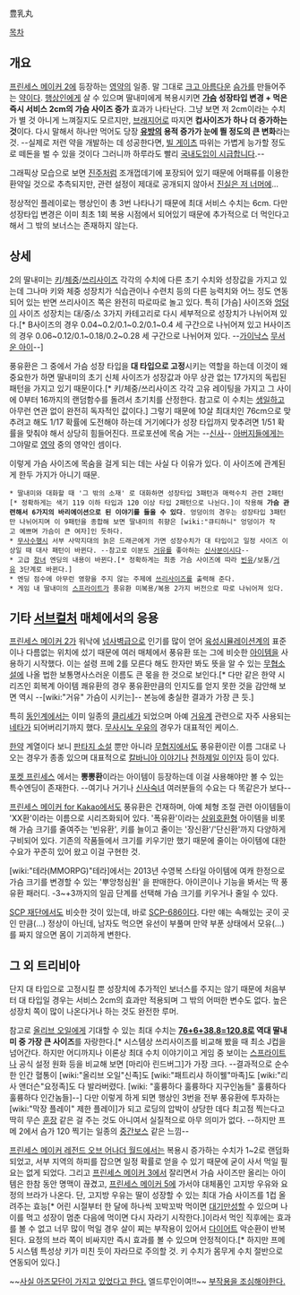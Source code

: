 豊乳丸

[[목차]]

== 개요 ==
[[프린세스 메이커 2]]에 등장하는 [[영약]]의 일종. 말 그대로 [[크고 아름다운]] [[슴가]]를 만들어주는 [[약]]이다. [[행상인]]에게 살 수 있으며 딸내미에게 복용시키면 '''[[가슴]] 성장타입 변경 + 먹은 즉시 서비스 2cm의 가슴 사이즈 증가''' 효과가 나타난다. 그냥 보면 저 2cm이라는 수치가 별 것 아니게 느껴질지도 모르지만, [[브래지어]]로 따지면 '''컵사이즈가 하나 더 증가하는 것'''이다. 다시 말해서 하나만 먹어도 당장 '''[[유방]]의 용적 증가가 눈에 띌 정도의 큰 변화'''라는 것. --실제로 저런 약을 개발하는 데 성공한다면, [[빌 게이츠]] 따위는 가볍게 능가할 정도로 떼돈을 벌 수 있을 것이다 그러니까 하루라도 빨리 [[국내도입이 시급합니다]].--

그래픽상 모습으로 보면 [[진주]]처럼 조개껍데기에 포장되어 있기 때문에 어패류를 이용한 환약일 것으로 추측되지만, 관련 설정이 제대로 공개되지 않아서 [[진실은 저 너머에]]...

정상적인 플레이로는 행상인이 총 3번 나타나기 때문에 최대 서비스 수치는 6cm. 다만 성장타입 변경은 이미 최초 1회 복용 시점에서 되어있기 때문에 추가적으로 더 먹인다고 해서 그 밖의 보너스는 존재하지 않는다.


== 상세 ==
2의 딸내미는 [[키]]/[[체중]]/[[쓰리사이즈]] 각각의 수치에 다른 초기 수치와 성장값을 가지고 있는데 그나마 키와 체중 성장치가 식습관이나 수련치 등의 다른 능력치와 어느 정도 연동되어 있는 반면 쓰리사이즈 쪽은 완전히 따로따로 놀고 있다. 특히 [가슴] 사이즈와 [[엉덩이]] 사이즈 성장치는 대/중/소 3가지 카테고리로 다시 세부적으로 성장치가 나뉘어져 있다.[* B사이즈의 경우 0.04~0.2/0.1~0.2/0.1~0.4 세 구간으로 나뉘어져 있고 H사이즈의 경우 0.06~0.12/0.1~0.18/0.2~0.28 세 구간으로 나뉘어져 있다. --[[가이낙스]] [[무서운 아이]]--]

풍유환은 그 중에서 가슴 성장 타입을 '''대 타입으로 고정'''시키는 역할을 하는데 이것이 왜 중요한가 하면 딸내미의 초기 신체 사이즈가 성장값과 아무 상관 없는 17가지의 독립된 패턴을 가지고 있기 때문이다.[* 키/체중/쓰리사이즈 각각 고유 레이팅을 가지고 그 사이에 0부터 16까지의 랜덤함수를 돌려서 초기치를 산정한다. 참고로 이 수치는 [[생일]]하고 아무런 연관 없이 완전히 독자적인 값이다.] 그렇기 때문에 10살 최대치인 76cm으로 맞추려고 해도 1/17 확률에 도전해야 하는데 거기에다가 성장 타입까지 맞추려면 1/51 확률을 맞춰야 해서 상당히 힘들어진다. 프로포션에 목숨 거는 --[[신사]]-- [[아버지]]들에게는 그야말로 [[영약]] 중의 영약인 셈이다.

이렇게 가슴 사이즈에 목숨을 걸게 되는 데는 사실 다 이유가 있다. 이 사이즈에 관계된 게 한두 가지가 아니기 때문.

 * 딸내미와 대화할 때 '그 밖의 소재' 로 대화하면 성장타입 3패턴과 매력수치 관련 2패턴[* 정확하게는 색기 119 이하 타입과 120 이상 타입 2패턴으로 나뉜다.]이 작용해 '''가슴 관련해서 6가지의 바리에이션으로 된 이야기를 들을 수 있다'''. 엉덩이의 경우는 성장타입 3패턴만 나뉘어지며 이 9패턴을 종합해 보면 딸내미의 취향은 [wiki:"큐티하니" 엉덩이가 작고 예쁘며 가슴이 큰 여자]인 듯하다.
 * [[무사수행]]시 서부 사막지대의 늙은 드래곤에게 가면 성장수치가 대 타입이고 일정 사이즈 이상일 때 대사 패턴이 바뀐다. --참고로 이분도 [[거유]]를 좋아하는 [[신사]]분이시다--
 * 고급 [[창녀]] 엔딩의 내용이 바뀐다.[* 정확하게는 최종 가슴 사이즈에 따라 [[빈유]]/보통/[[거유]] 3단계로 바뀐다.]
 * 엔딩 점수에 아무런 영향을 주지 않는 주제에 [[쓰리사이즈]]를 출력해 준다.
 * 게임 내 딸내미의 [[스프라이트]]가 풍유환 미복용/복용 2가지 버전으로 따로 나뉘어져 있다.


== 기타 [[서브컬처]] 매체에서의 응용 ==
[[프린세스 메이커 2]]가 워낙에 [[넘사벽]]급으로 인기를 많이 얻어 [[육성시뮬레이션]]계의 표준이나 다름없는 위치에 섰기 때문에 여러 매체에서 풍유환 또는 그에 비슷한 [[아이템]]을 사용하기 시작했다. 이는 설령 프메 2를 모른다 해도 한자만 봐도 뜻을 알 수 있는 [[무협소설]]에 나올 법한 보통명사스러운 이름도 큰 몫을 한 것으로 보인다.[* 다만 같은 한약 시리즈인 회복계 아이템 쾌유환의 경우 풍유환만큼의 인지도를 얻지 못한 것을 감안해 보면 역시 --[wiki:"거유" 가슴이 시키는]-- 본능에 충실한 결과가 가장 큰 듯.]

특히 [[동인]]계에서는 이미 일종의 [[클리셰]]가 되었으며 아예 [[거유]]계 관련으로 자주 사용되는 [[네타]]가 되어버리기까지 했다. [[무사시노 우유]]의 경우가 대표적인 케이스.

[[한약]] 계열이다 보니 [[판타지 소설]] 뿐만 아니라 [[무협지]]에서도 풍유환이란 이름 그대로 나오는 경우가 종종 있으며 대표적으로 [[칼바니아 이야기]]나 [[천하제일 이인자]] 등이 있다.

[[포켓 프린세스]] 에서는 '''뽕뽕환'''이라는 아이템이 등장하는데 이걸 사용해야만 볼 수 있는 특수엔딩이 존재한다. --여기나 거기나 [[신사]][[숙녀]] 여러분들의 수요는 다 똑같은가 보다--

[[프린세스 메이커 for Kakao]]에서도 풍유환은 건재하며, 아예 체형 조절 관련 아이템들이 'XX환'이라는 이름으로 시리즈화되어 있다. '폭유환'이라는 [[상위호환]]형 아이템을 비롯해 가슴 크기를 줄여주는 '빈유환', 키를 늘이고 줄이는 '장신환'/'단신환'까지 다양하게 구비되어 있다. 기존의 작품들에서 크기를 키우기만 했기 때문에 줄이는 아이템에 대한 수요가 꾸준히 있어 왔고 이걸 구현한 것.

[wiki:"테라(MMORPG)"테라]에서는 2013년 수영복 스타일 아이템에 여캐 한정으로 가슴 크기를 변경할 수 있는 '뿌앙청심원' 을 판매한다. 아이콘이나 기능을 봐서는 딱 풍유환 패러디. -3~+3까지의 일곱 단계를 선택해 가슴 크기를 키우거나 줄일 수 있다.

[[SCP 재단]]에서도 비슷한 것이 있는데, 바로 [[SCP-686]]이다. 다만 얘는 속해있는 곳이 곳인 만큼(...) 정상이 아닌데, 남자도 먹으면 유선이 부풀며 만약 부푼 상태에서 모유(...)를 짜지 않으면 몸이 기괴하게 변한다.

== 그 외 트리비아 ==
단지 대 타입으로 고정시킬 뿐 성장치에 추가적인 보너스를 주지는 않기 때문에 처음부터 대 타입일 경우는 서비스 2cm의 효과만 적용되며 그 밖의 어떠한 변수도 없다. 높은 성장치 쪽이 많이 나온다거나 하는 것도 완전한 루머.

참고로 [[올리브 오일]]에게 기대할 수 있는 최대 수치는 '''[[초유|76+6+38.8=120.8]]로 역대 딸내미 중 가장 큰 사이즈'''를 자랑한다.[* 시스템상 쓰리사이즈를 비교해 봤을 때 최소 J컵을 넘어간다. 하지만 어디까지나 이론상 최대 수치 이야기이고 게임 중 보이는 [[스프라이트]]나 공식 설정 원화 등을 비교해 보면 [마리아 린드버그]가 가장 크다. --결과적으로 순수한 인간 혈통이 [wiki:"올리브 오일"신족]도 [wiki:"패트리샤 하이웰"마족]도 [wiki:"리사 앤더슨"요정족]도 다 발라버렸다. [wiki: "훌륭하다 훌륭하다 지구인놈들" 훌륭하다 훌륭하다 인간놈들]--] 다만 이렇게 하게 되면 행상인 3번을 전부 풍유환에 투자하는 [wiki:"막장 플레이" 제한 플레이]가 되고 로딩의 압박이 상당한 데다 최고점 찍는다고 딱히 무슨 [[훈장]] 같은 걸 주는 것도 아니여서 실질적으로 아무 의미가 없다. --하지만 프메 2에서 슴가 120 찍기는 일종의 [[중간보스]] 같은 느낌--

[[프린세스 메이커 레전드 오브 어나더 월드]]에서는 복용시 증가하는 수치가 1~2로 랜덤화되었고, 서부 지역의 하피를 잡으면 일정 확률로 얻을 수 있기 때문에 굳이 사서 먹일 필요는 없게 되었다. 그리고 [[프린세스 메이커 3]]에서 잘리면서 가슴 사이즈만 올리는 아이템은 한참 동안 명맥이 끊겼고, [[프린세스 메이커 5]]에 가서야 대체품인 고지방 우유와 요정의 브라가 나온다. 단, 고지방 우유는 딸이 성장할 수 있는 최대 가슴 사이즈를 1컵 올려주는 효능[* 어린 시절부터 한 달에 하나씩 꼬박꼬박 먹이면 [[대기만성]]할 수 있으며 나이를 먹고 성장이 멈춘 다음에 먹이면 다시 자라기 시작한다.]이라서 먹인 직후에는 효과를 볼 수 없고 너무 많이 먹일 경우 살이 찌는 부작용이 있어서 [[다이어트]] 악순환이 반복된다. 요정의 브라 쪽이 비싸지만 즉시 효과를 볼 수 있으며 안정적이다.[* 하지만 프메 5 시스템 특성상 키가 미친 듯이 자라므로 주의할 것. 키 수치가 몸무게 수치 절반으로 연동되어 있다.]

~~[http://www.inven.co.kr/board/powerbbs.php?come_idx=2742&query=view&p=2&my=&category=&sort=PID&orderby=&where=&name=&subject=&content=&keyword=&sterm=&iskin=&l=169 사실 아즈모단이 가지고 있었다고 한다.] 엘드루인이여!!~~
[http://gall.dcinside.com/board/view/?id=game_classic&no=2956373&page=1&search_pos=&s_type=search_all&s_keyword=%ED%92%8D%EC%9C%A0%ED%99%98 부작용을 조심해야한다.]
